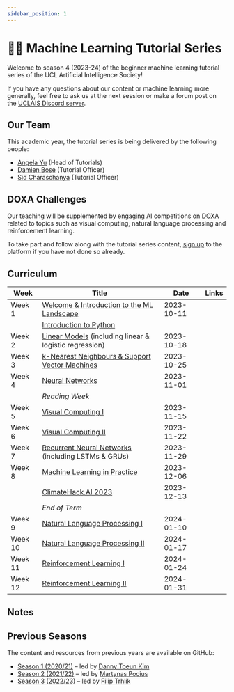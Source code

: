 ---
sidebar_position: 1
---


# 🧑‍💻 Machine Learning Tutorial Series

Welcome to season 4 (2023-24) of the beginner machine learning tutorial series of the UCL Artificial Intelligence Society!

If you have any questions about our content or machine learning more generally, feel free to ask us at the next session or make a forum post on the [UCLAIS Discord server](https://discord.gg/KSUZuQx?ltclid=3f704b3b-9044-415a-a2d7-e41007214187).

## Our Team

This academic year, the tutorial series is being delivered by the following people:

- [Angela Yu](#) (Head of Tutorials)
- [Damien Bose](#) (Tutorial Officer)
- [Sid Charaschanya](#) (Tutorial Officer)

## DOXA Challenges

Our teaching will be supplemented by engaging AI competitions on [DOXA](https://doxaai.com/) related to topics such as visual computing, natural language processing and reinforcement learning.

To take part and follow along with the tutorial series content, [sign up](https://doxaai.com/sign-up) to the platform if you have not done so already.

## Curriculum

| Week    | Title                                                                                   | Date       | Links |
| ------- | --------------------------------------------------------------------------------------- | ---------- | ----- |
| Week 1  | [Welcome & Introduction to the ML Landscape](/docs/tutorials/welcome)                   | 2023-10-11 |       |
|         | [Introduction to Python](/docs/tutorials/intro-to-python)                               |            |       |
| Week 2  | [Linear Models](/docs/tutorials/linear-models) (including linear & logistic regression) | 2023-10-18 |       |
| Week 3  | [k-Nearest Neighbours & Support Vector Machines](/docs/tutorials/knns-svms)             | 2023-10-25 |       |
| Week 4  | [Neural Networks](/docs/tutorials/neural-networks)                                      | 2023-11-01 |       |
|         | _Reading Week_                                                                          |            |       |
| Week 5  | [Visual Computing I](/docs/tutorials/visual-computing-1)                                | 2023-11-15 |       |
| Week 6  | [Visual Computing II](/docs/tutorials/visual-computing-2)                               | 2023-11-22 |       |
| Week 7  | [Recurrent Neural Networks](/docs/tutorials/rnns) (including LSTMs & GRUs)              | 2023-11-29 |       |
| Week 8  | [Machine Learning in Practice](/docs/tutorials/ml-in-practice)                          | 2023-12-06 |       |
|         | [ClimateHack.AI 2023](/docs/tutorials/climatehack-ai)                                   | 2023-12-13 |       |
|         | _End of Term_                                                                           |            |       |
| Week 9  | [Natural Language Processing I](/docs/tutorials/nlp)                                    | 2024-01-10 |       |
| Week 10 | [Natural Language Processing II](/docs/tutorials/nlp)                                   | 2024-01-17 |       |
| Week 11 | [Reinforcement Learning I](/docs/tutorials/reinforcement-learning)                      | 2024-01-24 |       |
| Week 12 | [Reinforcement Learning II](/docs/tutorials/reinforcement-learning)                     | 2024-01-31 |       |

## Notes

<DocCardList />

## Previous Seasons

The content and resources from previous years are available on GitHub:

- [Season 1 (2020/21)](https://github.com/UCLAIS/Machine-Learning-Tutorials) &ndash; led by [Danny Toeun Kim](https://github.com/kimdanny)
- [Season 2 (2021/22)](https://github.com/UCLAIS/ML-Tutorials-Season-2) &ndash; led by [Martynas Pocius](https://github.com/MartynasPocius)
- [Season 3 (2022/23)](https://github.com/UCLAIS/ml-tutorials-season-3) &ndash; led by [Filip Trhlík](https://trhlikfilip.com/)
